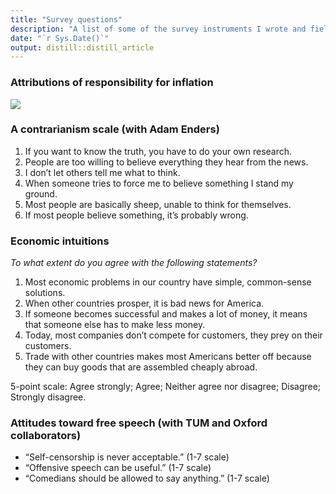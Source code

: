 ```yaml
---
title: "Survey questions"
description: "A list of some of the survey instruments I wrote and fielded (often with co-authors)"
date: "`r Sys.Date()`"
output: distill::distill_article
---
```


### Attributions of responsibility for inflation

![](files/yougov-inflation.png)

### A contrarianism scale (with Adam Enders)

1. If you want to know the truth, you have to do your own research.
2. People are too willing to believe everything they hear from the news.
3. I don’t let others tell me what to think.
4. When someone tries to force me to believe something I stand my ground.
5. Most people are basically sheep, unable to think for themselves.
6. If most people believe something, it’s probably wrong.

### Economic intuitions

*To what extent do you agree with the following statements?*

1. Most economic problems in our country have simple, common-sense solutions.
2. When other countries prosper, it is bad news for America.
3. If someone becomes successful and makes a lot of money, it means that someone else has to make less money.
4. Today, most companies don’t compete for customers, they prey on their customers.
5. Trade with other countries makes most Americans better off because they can buy goods that are assembled cheaply abroad.

5-point scale: Agree strongly; Agree; Neither agree nor disagree; Disagree; Strongly disagree.

### Attitudes toward free speech (with TUM and Oxford collaborators)

- “Self-censorship is never acceptable.” (1-7 scale)
- “Offensive speech can be useful.” (1-7 scale)
- “Comedians should be allowed to say anything.” (1-7 scale)



